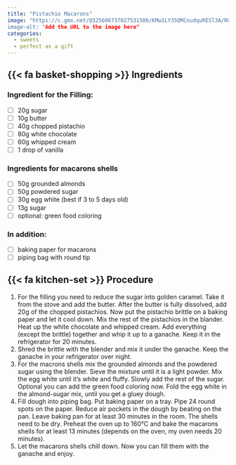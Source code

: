 ```yaml
---
title: "Pistachio Macarons"
image: "https://c.gmx.net/@325606737027531506/KMw1LY35QMCnudquRESl3A/ROOT/ROOT
image-alt: "Add the URL to the image here"
categories:
  - sweets
  - perfect as a gift
---
```


## {{< fa basket-shopping >}} Ingredients

### Ingredient for the Filling:

- [ ] 20g sugar
- [ ] 10g butter
- [ ] 40g chopped pistachio
- [ ] 80g white chocolate
- [ ] 60g whipped cream
- [ ] 1 drop of vanilla

### Ingredients for macarons shells

- [ ] 50g grounded almonds
- [ ] 50g powdered sugar
- [ ] 30g egg white (best if 3 to 5 days old)
- [ ] 13g sugar
- [ ] optional: green food coloring 

### In addition:

- [ ] baking paper for macarons
- [ ] piping bag with round tip

## {{< fa kitchen-set >}} Procedure

1. For the filling you need to reduce the sugar into golden caramel. Take it from the stove and add the butter. After the butter is fully dissolved, add 20g of the chopped pistachios. Now put the pistachio brittle on a baking paper and let it cool down. Mix the rest of the pistachios in the blander. Heat up the white chocolate and whipped cream. Add everything (except the brittle) together and whip it up to a ganache. Keep it in the refrigerator for 20 minutes.
2. Shred the brittle with the blender and mix it under the ganache. Keep the ganache in your refrigerator over night.
3. For the macrons shells mix the grounded almonds and the powdered sugar using the blender. Sieve the mixture until it is a light powder. Mix the egg white until it's white and fluffy. Slowly add the rest of the sugar. Optional you can add the green food coloring now. Fold the egg white in the almond-sugar mix, until you get a gluey dough.
4. Fill dough into piping bag. Put baking paper on a tray. Pipe 24 round spots on the paper. Reduce air pockets in the dough by beating on the pan. Leave baking pan for at least 30 minutes in the room. The shells need to be dry. Preheat the oven up to 160°C and bake the macarons shells for at least 13 minutes (depends on the oven, my oven needs 20 minutes). 
5. Let the macarons shells chill down. Now you can fill them with the ganache and enjoy. 
